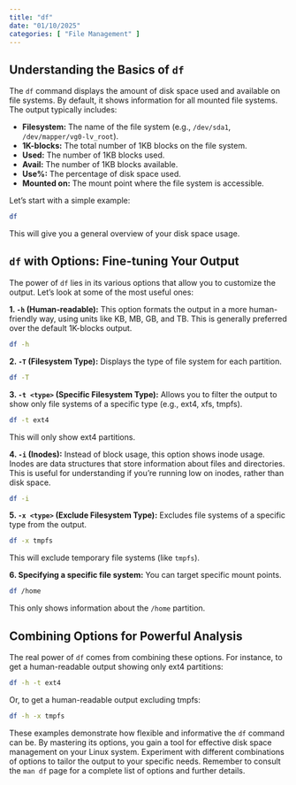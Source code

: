 ```yaml
---
title: "df"
date: "01/10/2025"
categories: [ "File Management" ]
---
```

## Understanding the Basics of `df`

The `df` command displays the amount of disk space used and available on file systems. By default, it shows information for all mounted file systems.  The output typically includes:

* **Filesystem:** The name of the file system (e.g., `/dev/sda1`, `/dev/mapper/vg0-lv_root`).
* **1K-blocks:** The total number of 1KB blocks on the file system.
* **Used:** The number of 1KB blocks used.
* **Avail:** The number of 1KB blocks available.
* **Use%:** The percentage of disk space used.
* **Mounted on:** The mount point where the file system is accessible.


Let's start with a simple example:

```bash
df
```

This will give you a general overview of your disk space usage.


##  `df` with Options: Fine-tuning Your Output

The power of `df` lies in its various options that allow you to customize the output. Let's look at some of the most useful ones:

**1.  `-h` (Human-readable):**  This option formats the output in a more human-friendly way, using units like KB, MB, GB, and TB. This is generally preferred over the default 1K-blocks output.

```bash
df -h
```

**2.  `-T` (Filesystem Type):** Displays the type of file system for each partition.

```bash
df -T
```

**3.  `-t <type>` (Specific Filesystem Type):**  Allows you to filter the output to show only file systems of a specific type (e.g., ext4, xfs, tmpfs).

```bash
df -t ext4
```

This will only show ext4 partitions.


**4.  `-i` (Inodes):**  Instead of block usage, this option shows inode usage. Inodes are data structures that store information about files and directories.  This is useful for understanding if you're running low on inodes, rather than disk space.

```bash
df -i
```

**5.  `-x <type>` (Exclude Filesystem Type):**  Excludes file systems of a specific type from the output.

```bash
df -x tmpfs
```

This will exclude temporary file systems (like `tmpfs`).


**6. Specifying a specific file system:** You can target specific mount points.

```bash
df /home
```

This only shows information about the `/home` partition.


## Combining Options for Powerful Analysis

The real power of `df` comes from combining these options. For instance, to get a human-readable output showing only ext4 partitions:

```bash
df -h -t ext4
```

Or, to get a human-readable output excluding tmpfs:

```bash
df -h -x tmpfs
```


These examples demonstrate how flexible and informative the `df` command can be. By mastering its options, you gain a tool for effective disk space management on your Linux system. Experiment with different combinations of options to tailor the output to your specific needs. Remember to consult the `man df` page for a complete list of options and further details.

